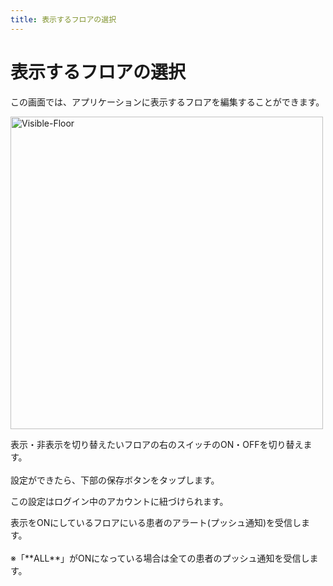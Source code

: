 ```yaml
---
title: 表示するフロアの選択
---
```


# 表示するフロアの選択

この画面では、アプリケーションに表示するフロアを編集することができます。

<Image zoom src="/assets/setting/visible-floor/visible-floor.png" alt="Visible-Floor" height="500" />

表示・非表示を切り替えたいフロアの右のスイッチのON・OFFを切り替えます。<br></br>
設定ができたら、下部の保存ボタンをタップします。

<Info>この設定はログイン中のアカウントに紐づけられます。</Info>

<Info>
表示をONにしているフロアにいる患者のアラート(プッシュ通知)を受信します。<br></br>
※「**ALL**」がONになっている場合は全ての患者のプッシュ通知を受信します。
</Info>

